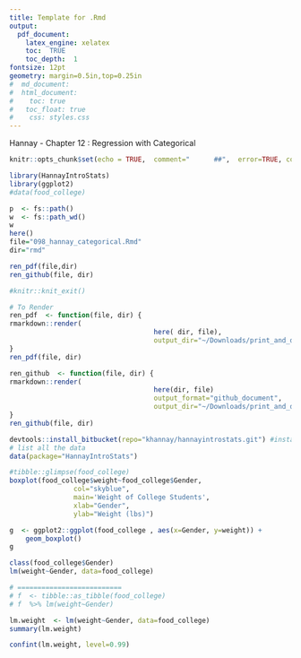 ```yaml
---
title: Template for .Rmd
output: 
  pdf_document:
    latex_engine: xelatex
    toc:  TRUE
    toc_depth:  1
fontsize: 12pt
geometry: margin=0.5in,top=0.25in
#  md_document:
#  html_document:
#    toc: true
#  	toc_float: true
#    css: styles.css
---
```

Hannay - Chapter 12 : Regression with Categorical
```r
knitr::opts_chunk$set(echo = TRUE,  comment="      ##",  error=TRUE, collapse=TRUE)
```

```r
library(HannayIntroStats)
library(ggplot2)
#data(food_college)
```

```r
p  <- fs::path()
w  <- fs::path_wd()
w
here()
file="098_hannay_categorical.Rmd"
dir="rmd"

ren_pdf(file,dir)
ren_github(file, dir)

#knitr::knit_exit()

# To Render
ren_pdf  <- function(file, dir) {
rmarkdown::render(
									here( dir, file), 
									output_dir="~/Downloads/print_and_delete") 
}
ren_pdf(file, dir)

ren_github  <- function(file, dir) {
rmarkdown::render(
									here(dir, file) 
									output_format="github_document",
									output_dir="~/Downloads/print_and_delete") 
}
ren_github(file, dir)
```

```r
devtools::install_bitbucket(repo="khannay/hannayintrostats.git") #install the class R package
# list all the data
data(package="HannayIntroStats")
```

```r

#tibble::glimpse(food_college)
boxplot(food_college$weight~food_college$Gender, 
				col="skyblue", 
				main='Weight of College Students', 
				xlab="Gender", 
				ylab="Weight (lbs)")


```
```r

g  <- ggplot2::ggplot(food_college , aes(x=Gender, y=weight)) +
	geom_boxplot()
g

```
```r
class(food_college$Gender)
lm(weight~Gender, data=food_college)

# ==========================
# f  <- tibble::as_tibble(food_college)
# f  %>% lm(weight~Gender)

```
```r

lm.weight  <- lm(weight~Gender, data=food_college)
summary(lm.weight)

confint(lm.weight, level=0.99)

```





